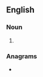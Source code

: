 ==English==

===Noun===
{{head|en|noun form}}

# {{plural of|warbler|lang=en}}

===Anagrams===
* {{anagrams|en|a=abelrrsw|brawlers}}